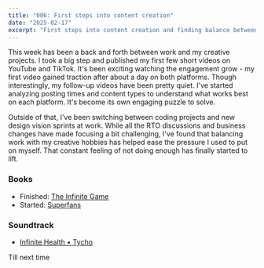 ```yaml
---
title: "006: First steps into content creation"
date: "2025-02-17"
excerpt: "First steps into content creation and finding balance between work and creative projects"
---
```


This week has been a back and forth between work and my creative projects. I took a big step and published my first few short videos on YouTube and TikTok. It's been exciting watching the engagement grow - my first video gained traction after about a day on both platforms. Though interestingly, my follow-up videos have been pretty quiet. I've started analyzing posting times and content types to understand what works best on each platform. It's become its own engaging puzzle to solve.

Outside of that, I've been switching between coding projects and new design vision sprints at work. While all the RTO discussions and business changes have made focusing a bit challenging, I've found that balancing work with my creative hobbies has helped ease the pressure I used to put on myself. That constant feeling of not doing enough has finally started to lift.

### Books
- Finished: [The Infinite Game](https://simonsinek.com/books/the-infinite-game/)
- Started: [Superfans](https://patflynn.com/book/superfans/)

### Soundtrack
- [Infinite Health • Tycho](https://www.youtube.com/watch?v=OY9q5jS4nqI)

Till next time 